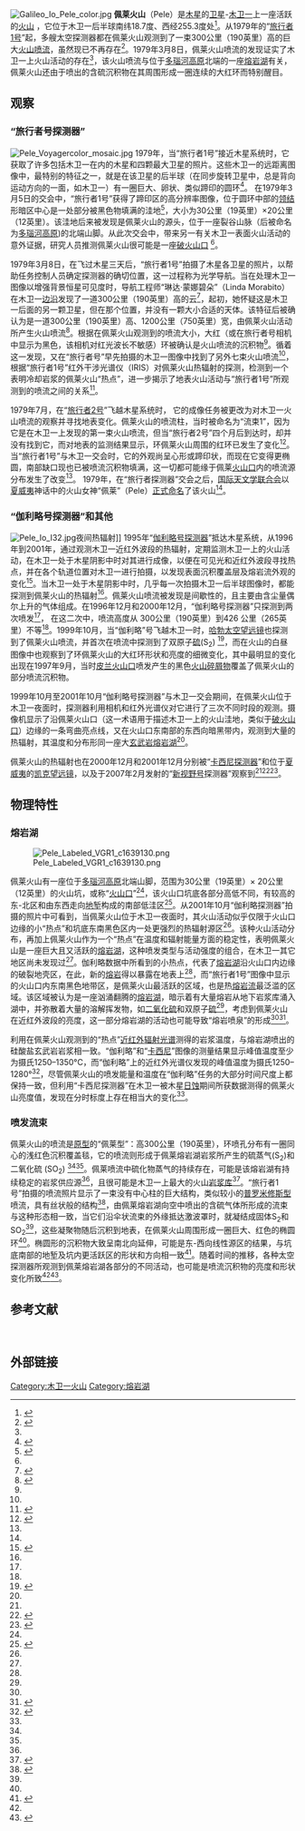 [[Image:Galileo_Io_Pele_color.jpg|thumb]]
'''佩莱火山'''（Pele）是[[木星|木星]]的[[卫星|卫星]]-[[木卫一|木卫一]]上一座活跃的[[火山|火山]] ，它位于木卫一后半球南纬18.7度、西经255.3度处<ref name="PlanetaryNomenclature">{{gpn|64807|Pele}}</ref>。从1979年的“[[旅行者1号|旅行者1号]]”起，多艘太空探测器都在佩莱火山观测到了一束300公里（190英里）高的巨大[[木卫一的火山活动#流束（Plumes）|火山喷流]]，虽然现已不再存在<ref name="Geissler2008">{{cite journal |title=Galileo observations of volcanic plumes on Io |journal=Icarus |last=Geissler |first=P. E. |author2=M. T. McMillan |pages=505–18 |volume=197 |issue=2 |date=2008 |doi=10.1016/j.icarus.2008.05.005 |bibcode=2008Icar..197..505G |url=https://zenodo.org/record/1259035 |access-date=2020-10-19 |archive-date=2020-12-05 |archive-url=https://web.archive.org/web/20201205152224/https://zenodo.org/record/1259035 |dead-url=no }}</ref>。1979年3月8日，佩莱火山喷流的发现证实了木卫一上火山活动的存在<ref  name="Morabito1979"/>，该火山喷流与位于[[多瑙河高原|多瑙河高原]]北端的一座[[熔岩湖|熔岩湖]]有关，佩莱火山还由于喷出的含硫沉积物在其周围形成一圈连续的大红环而特别醒目。

==观察==
===“旅行者号探测器”===
[[Image:Pele_Voyagercolor_mosaic.jpg|right]]
1979年，当“旅行者1号”接近木星系统时，它获取了许多包括木卫一在内的木星和四颗最大卫星的照片。这些木卫一的远距离图像中，最特别的特征之一，就是在该卫星的后半球（在同步旋转卫星中，总是背向运动方向的一面，如木卫一）有一圈巨大、卵状、类似蹄印的圆环<ref name="VoyagertoJupiter">{{cite book |last=Morrison |first=David.; Samz, Jane |title=Voyager to Jupiter |date=1980 |publisher=National Aeronautics and Space Administration |isbn= |pages=74–102 |chapter=The First Encounter }}</ref>。 在1979年3月5日的交会中，“旅行者1号”获得了蹄印区的高分辨率图像，位于圆环中部的[[领结|领结]]形暗区中心是一处部分被黑色物填满的洼地<ref name="Radebaugh2004">{{cite journal |title=Observations and temperatures of Io's Pele Patera from Cassini and Galileo spacecraft images |journal=Icarus |last=Radebaugh |first=J. |display-authors=etal |pages=65–79 |volume=169 |issue= 1|date=2004 |doi=10.1016/j.icarus.2003.10.019 |bibcode=2004Icar..169...65R}}</ref>，大小为30公里（19英里）×20公里（12英里）。该洼地后来被发现是佩莱火山的源头，位于一座裂谷山脉（后被命名为[[多瑙河高原|多瑙河高原]])的北端山脚。从此次交会中，带来另一有关木卫一表面火山活动的意外证据，研究人员推测佩莱火山很可能是一座[[破火山口|破火山口]] <ref name="VoyagertoJupiter"/>。

1979年3月8日，在飞过木星三天后，“旅行者1号”拍摄了木星各卫星的照片，以帮助任务控制人员确定探测器的确切位置，这一过程称为光学导航。当在处理木卫一图像以增强背景恒星可见度时，导航工程师“琳达·蒙娜碧朵”（Linda Morabito）在木卫一[[wikt:limb|边沿]]发现了一道300公里（190英里）高的云<ref name="Morabito1979">{{cite journal |title=Discovery of currently active extraterrestrial volcanism |journal=[[Science_(journal)|Science]] |last=Morabito |first=L. A. |display-authors=etal |pages=972 |volume=204 |issue= 4396|date=1979 |doi=10.1126/science.204.4396.972 |pmid=17800432|bibcode = 1979Sci...204..972M }}</ref>，起初，她怀疑这是木卫一后面的另一颗卫星，但在那个位置，并没有一颗大小合适的天体。该特征后被确认为是一道300公里（190英里）高、1200公里（750英里）宽，由佩莱火山活动所产生火山喷流<ref name="Strom1979">{{cite journal |title=Volcanic eruption plumes on Io |journal=[[Nature_(journal)|Nature]] |last=Strom |first=R. G. |display-authors=etal |pages=733–736 |volume=280 |issue= 5725|date=1979 |doi=10.1038/280733a0|bibcode = 1979Natur.280..733S }}</ref>。根据在佩莱火山观测到的喷流大小，大红（或在旅行者号相机中显示为黑色，该相机对红光波长不敏感）环被确认是火山喷流的沉积物<ref name="Strom1979"/>。循着这一发现，又在“旅行者号”早先拍摄的木卫一图像中找到了另外七束火山喷流<ref name="Strom1979"/>，根据“旅行者1号”红外干涉光谱仪（IRIS）对佩莱火山热辐射的探测，检测到一个表明冷却岩浆的佩莱火山“热点”，进一步揭示了地表火山活动与“旅行者1号”所观测到的喷流之间的关系<ref name="Hanel1979">{{cite journal |title=Infrared Observations of the Jovian System from Voyager 1 |journal=Science |last=Hanel |first=R. |display-authors=etal |pages=972–76 |volume=204 |issue=4396 |date=1979 |doi=10.1126/science.204.4396.972-a |pmid=17800431}}</ref>。

1979年7月，在“[[旅行者2号|旅行者2号]]”飞越木星系统时， 它的成像任务被更改为对木卫一火山喷流的观察并寻找地表变化。佩莱火山的喷流柱，当时被命名为“流束1”，因为它是在木卫一上发现的第一束火山喷流，但当“旅行者2号”四个月后到达时，却并没有找到它，而对地表的监测结果显示，环佩莱火山周围的红环已发生了变化<ref name="Smith1979b">{{cite journal |title=The Galilean Satellites and Jupiter: Voyager 2 Imaging Science Results |journal=Science |last=Smith |first=B. A. |display-authors=etal |pages=927–50 |volume=206 |issue=4421 |date=1979 |doi=10.1126/science.206.4421.927 |pmid=17733910|bibcode = 1979Sci...206..927S }}</ref>。当“旅行者1号”与木卫一交会时，它的外观尚呈心形或蹄印状，而现在它变得更椭圆，南部缺口现也已被喷流沉积物填满，这一切都可能缘于佩莱[[木卫一的火山活动#火山口内的喷发|火山口]]内的喷流源分布发生了改变<ref name="Smith1979b"/>。
1979年，在“旅行者探测器”交会之后，[[国际天文学联合会|国际天文学联合会]]以[[夏威夷|夏威夷]]神话中的火山女神“佩莱”（Pele）[[行星命名法|正式命名]]了该火山<ref name="PlanetaryNomenclature"/>。

===“伽利略号探测器”和其他===
[[Image:Pele_Io_I32.jpg|right]]夜间热辐射]]
1995年“[[伽利略号探测器|伽利略号探测器]]”抵达木星系统，从1996年到2001年，通过观测木卫一近红外波段的热辐射，定期监测木卫一上的火山活动，在木卫一处于木星阴影中时对其进行成像，以便在可见光和近红外波段寻找热点，并在各个轨道位置对木卫一进行拍摄，以发现表面沉积覆盖层及熔岩流外观的变化<ref name="McEwen1998">{{cite journal | last=McEwen |first=A. S. |display-authors=etal |title=Active Volcanism on Io as Seen by Galileo SSI |journal=Icarus |volume=135 |issue= 1|pages=181–219 |date=1998 |url= |doi=10.1006/icar.1998.5972 |bibcode=1998Icar..135..181M}}</ref>。当木卫一处于木星阴影中时，几乎每一次拍摄木卫一后半球图像时，都能探测到佩莱火山的热辐射<ref name="Radebaugh2004"/>。佩莱火山喷流被发现是间歇性的，且主要由含尘量偶尔上升的气体组成。在1996年12月和2000年12月，“伽利略号探测器”只探测到两次喷发<ref name="Geissler2008"/>， 在这二次中，喷流高度从 300公里（190英里）到426 公里（265英里）不等<ref name="Geissler2008"/>。1999年10月，当“伽利略”号飞越木卫一时，[[哈勃太空望远镜|哈勃太空望远镜]]也探测到了佩莱火山喷流，并首次在喷流中探测到了双原子[[硫|硫]](S<sub>2</sub>) <ref name="Spencer2001">{{cite journal | last=Spencer |first=J. R. |display-authors=etal |title=Discovery of Gaseous S<sub>2</sub> in Io's Pele Plume |journal=Science |volume=288 |issue=5469 |pages=1208–1210 |date=2000 |url= |doi=10.1126/science.288.5469.1208 | pmid=10817990 |bibcode = 2000Sci...288.1208S }}</ref>，而在火山的白昼图像中也观察到了环佩莱火山的大红环形状和亮度的细微变化，其中最明显的变化出现在1997年9月，当时[[皮兰火山口|皮兰火山口]]喷发产生的黑色[[火山碎屑流|火山碎屑物]]覆盖了佩莱火山的部分喷流沉积物。

1999年10月至2001年10月“伽利略号探测器”与木卫一交会期间，在佩莱火山位于木卫一夜面时，探测器利用相机和红外光谱仪对它进行了三次不同时段的观测。摄像机显示了沿佩莱火山口（这一术语用于描述木卫一上的火山洼地，类似于[[破火山口|破火山口]]）边缘的一条弯曲亮点线，又在火山口东南部的东西向暗黑带内，观测到大量的热辐射，其温度和分布形同一座大[[玄武岩|玄武岩]][[熔岩湖|熔岩湖]]<ref name="Radebaugh2004"/>。

佩莱火山的热辐射也在2000年12月和2001年12月分别被“[[卡西尼-惠更斯号|卡西尼探测器]]”和位于[[夏威夷|夏威夷]]的[[凯克天文台|凯克望远镜]]，以及于2007年2月发射的“[[新视野号|新视野号]]探测器”观察到<ref name="Radebaugh2004"/><ref name="Marchis2005">{{cite journal |title=Keck AO survey of Io global volcanic activity between 2 and 5μm |journal=Icarus |last=Marchis |first=F. |display-authors=etal |pages=96–122 |volume=176 |issue= 1|date=2005 |doi=10.1016/j.icarus.2004.12.014 |bibcode=2005Icar..176...96M}}</ref><ref name="Spencer2007">{{cite journal |title=Io Volcanism Seen by New Horizons: A Major Eruption of the Tvashtar Volcano |journal=Science |last=Spencer |first=J. R. |display-authors=etal |pages=240–43 |volume=318 |issue= 5848|date=2007 |doi=10.1126/science.1147621 |pmid=17932290|bibcode = 2007Sci...318..240S }}</ref>。

==物理特性==
===熔岩湖===
[[Image:Pele_Labeled_VGR1_c1639130.png|thumb]]

佩莱火山有一座位于[[多瑙河高原|多瑙河高原]]北端山脚，范围为30公里（19英里）× 20公里（12英里）的火山坑，或称“[[火山口|火山口]]”<ref name="Radebaugh2004"/>，该火山口坑底各部分高低不同，有较高的东-北区和由东西走向[[地堑|地堑]]构成的南部低洼区<ref name="IoVolcanismChap10">{{cite book |last=Davies |first=A. |title=Volcanism on Io: A Comparison with Earth |date=2007 |publisher=[[Cambridge_University_Press|Cambridge University Press]] |isbn=978-0-521-85003-2 |pages=178–191 |chapter=The Lava Lake at Pele }}</ref>。从2001年10月“伽利略探测器”拍摄的照片中可看到，当佩莱火山位于木卫一夜面时，其火山活动似乎仅限于火山口边缘的小“热点”和坑底东南黑色区内一处更强烈的热辐射源区<ref name="Radebaugh2004"/>。该种火山活动分布，再加上佩莱火山作为一个“热点”在温度和辐射能量方面的稳定性，表明佩莱火山是一座巨大且又活跃的[[熔岩湖|熔岩湖]]，这种喷发类型与活动强度的组合，在木卫一其它地区尚未发现过<ref name="IoVolcanismChap10"/>。伽利略数据中所看到的小热点，代表了[[熔岩湖|熔岩湖]]沿火山口内边缘的破裂地壳区，在此，新的[[熔岩|熔岩]]得以暴露在地表上<ref name="Radebaugh2004"/>，而“旅行者1号”图像中显示的火山口内东南黑色地带区，是佩莱火山最活跃的区域，也是热[[熔岩流|熔岩流]]最泛滥的区域。该区域被认为是一座汹涌翻腾的[[熔岩湖|熔岩湖]]，暗示着有大量熔岩从地下岩浆库涌入湖中，并弥散着大量的溶解挥发物，如[[二氧化硫|二氧化硫]]和双原子[[硫|硫]]<ref name="IoVolcanismChap10"/>，考虑到佩莱火山在近红外波段的亮度，这一部分熔岩湖的活动也可能导致“熔岩喷泉”的形成<ref name="IoVolcanismChap10"/><ref name="Battaglia2014">{{cite journal |title=Io's theothermal (sulfur) – Lithosphere cycle inferred from sulfur solubility modeling of Pele's magma supply |journal=Icarus |last=Battaglia |first=S.M. |display-authors=etal |pages=123–129 |volume=235 |issue= |date=2014 |doi=10.1016/j.icarus.2014.03.019 | bibcode=  2014Icar..235..123B}}</ref>。

利用在佩莱火山观测到的“热点”[[红外|近红外]][[发射光谱|辐射光谱]]测得的岩浆温度，与熔岩湖喷出的硅酸盐玄武岩岩浆相一致。“伽利略”和“[[卡西尼-惠更斯号|卡西尼]]”图像的测量结果显示峰值温度至少为摄氏1250–1350°C，而“伽利略”上的近红外光谱仪发现的峰值温度为摄氏1250–1280°<ref name="Keszthelyi2007">{{cite journal |title=New estimates for Io eruption temperatures: Implications for the interior |journal=Icarus |last=Keszthelyi |first=L. |display-authors=etal |pages=491–502 |volume=192 |issue=2 |date=2007 |doi=10.1016/j.icarus.2007.07.008 |bibcode=2007Icar..192..491K |url=https://zenodo.org/record/1259031 |access-date=2019-07-02 |archive-url=https://web.archive.org/web/20191216172819/https://zenodo.org/record/1259031 |archive-date=2019-12-16 |url-status=dead |dead-url=no }}</ref>，尽管佩莱火山的喷发能量和温度在“伽利略”任务的大部分时间尺度上都保持一致，但利用“卡西尼探测器”在木卫一被木星[[食_(天文现象)|日蚀]]期间所获数据测得的佩莱火山亮度值，发现在分时标度上存在相当大的变化<ref name="Radebaugh2004"/>。

===喷发流束===
佩莱火山的喷流是[[原型|原型]]的“佩莱型”：高300公里（190英里），环喷孔分布有一圈同心的浅红色沉积覆盖毯，它的喷流则形成于佩莱熔岩湖岩浆所产生的硫蒸气(S<sub>2</sub>)和二氧化硫 (SO<sub>2</sub>) <ref name="IoVolcanismChap10"/><ref name="Battaglia2014"/>。佩莱喷流中硫化物蒸气的持续存在，可能是该熔岩湖有持续稳定的岩浆供应源<ref name="Battaglia2014"/>，且很可能是木卫一上最大的火山[[岩浆库|岩浆库]]<ref name="Battaglia2015LPSC">{{cite journal |url=http://www.hou.usra.edu/meetings/lpsc2015/pdf/1044.pdf |first1=Steven M. |last1=Battaglia |title=Io: The role of sulfide droplet nucleation in Pele-type volcanism |date=March 2015 |publisher=46th Lunar and Planetary Science Conference |bibcode= |journal= |access-date=2020-10-19 |archive-date=2016-03-04 |archive-url=https://web.archive.org/web/20160304050130/http://www.hou.usra.edu/meetings/lpsc2015/pdf/1044.pdf |dead-url=no }}</ref>。“旅行者1号”拍摄的喷流照片显示了一束没有中心柱的巨大结构，类似较小的[[普罗米修斯火山|普罗米修斯型]]喷流，具有丝状般的结构<ref name="McEwen1983">{{cite journal |title=Two classes of volcanic plume on Io |journal=Icarus |last=McEwen |first=A. S. |author2=Soderblom, L. A. |pages=197–226 |volume=55 |issue= 2|date=1983 |doi=10.1016/0019-1035(83)90075-1 |bibcode=1983Icar...55..191M}}</ref>，由佩莱熔岩湖向空中喷出的含硫气体所形成的流束与这种形态相一致，当它们沿伞状流束的外缘抵达激波罩时，就凝结成固体S<sub>2</sub>和SO<sub>2</sub><ref name="Geissler2008"/>，这些凝聚物随后沉积到地表，在佩莱火山周围形成一圈巨大、红色的椭圆环<ref name="IoVolcanismChap10"/>。椭圆形的沉积物大致呈南北向延伸，可能是东-西向线性源区的结果，与坑底南部的地堑及坑内更活跃区的形状和方向相一致<ref name="McDoniel2010">{{cite conference |title=DSMC Modeling of the Plume Pele on Io |conference=[[Lunar_and_Planetary_Science_Conference|LPSC XLI]] |location=The Woodlands, Texas |last=McDoniel |first=W. J. |display-authors=etal |date=2010 |id=Abstract #2623 |url=http://www.lpi.usra.edu/meetings/lpsc2010/pdf/2623.pdf |format=PDF |access-date=2020-10-19 |archive-date=2012-10-25 |archive-url=https://web.archive.org/web/20121025010456/http://www.lpi.usra.edu/meetings/lpsc2010/pdf/2623.pdf |dead-url=no }}</ref>。随着时间的推移，各种太空探测器所观测到佩莱熔岩湖各部分的不同活动，也可能是喷流沉积物的亮度和形状变化所致<ref name="McDoniel2010"/><ref name="Geissler2004">{{cite journal |title=Surface changes on Io during the Galileo mission |journal=Icarus |last=Geissler |first=P. |display-authors=etal |pages=29–64 |volume=169 |issue=1 |date=2004 |doi=10.1016/j.icarus.2003.09.024 |bibcode=2004Icar..169...29G |url=https://zenodo.org/record/1259015 |access-date=2020-10-19 |archive-date=2020-10-18 |archive-url=https://web.archive.org/web/20201018151050/https://zenodo.org/record/1259015 |dead-url=no }}</ref>。

== 参考文献 ==
{{reflist}}
 
==外部链接==
{{commonscat-inline}}
{{Io|state=expanded}}
[[Category:木卫一火山|Category:木卫一火山]]
[[Category:熔岩湖|Category:熔岩湖]]